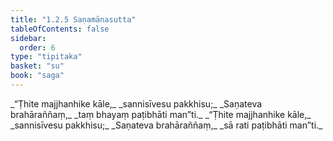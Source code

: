 ```yaml
---
title: "1.2.5 Saṇamānasutta"
tableOfContents: false
sidebar:
  order: 6
type: "tipitaka"
basket: "su"
book: "saga"
---
```



<DynamicBreadcrumb />

<Division number="15" book="saga">

<Paragraph number="51" type="verses" book="saga">
_“Ṭhite majjhanhike kāle,_  
_sannisīvesu pakkhisu;_  
_Saṇateva brahāraññaṃ,_  
_taṃ bhayaṃ paṭibhāti man”ti._  

</Paragraph>

<Paragraph number="52" type="verses" book="saga">
_“Ṭhite majjhanhike kāle,_  
_sannisīvesu pakkhisu;_  
_Saṇateva brahāraññaṃ,_  
_sā rati paṭibhāti man”ti._
</Paragraph>
</Division>
